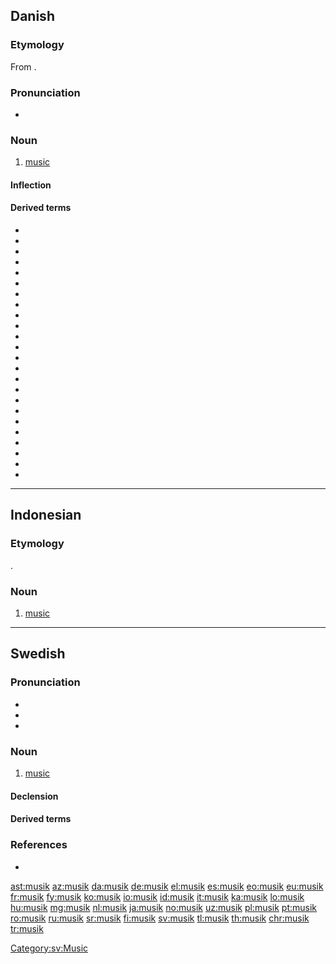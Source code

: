 {{also|Musik}}
==Danish==
{{wikipedia|lang=da}}

===Etymology===
From {{etyl|la|da}} {{m|la|mūsica||music}}.

===Pronunciation===
* {{IPA|/musik/|[muˈsiɡ̊]|lang=da}}

===Noun===
{{da-noun|stem=musikk|en|-}}
# [[music]]

====Inflection====
{{da-noun-infl|musikken|n=sg}}

====Derived terms====
* {{l|da|musikal}}
* {{l|da|musikalbum}}
* {{l|da|musikalsk}}
* {{l|da|musikartikel}}
* {{l|da|musiker}}
* {{l|da|musikfolk}}
* {{l|da|musikgenre}}
* {{l|da|musikgruppe}}
* {{l|da|musikindustri}}
* {{l|da|musikinstrument}}
* {{l|da|musikkonservatorie}}
* {{l|da|musikkonservatorium}}
* {{l|da|musikpædagog}}
* {{l|da|musikpædagogik}}
* {{l|da|musikproducer}}
* {{l|da|musikprogram}}
* {{l|da|musiksingle}}
* {{l|da|musikstil}}
* {{l|da|musikteori}}
* {{l|da|musikundervisning}}
* {{l|da|musikvidenskab}}
* {{l|da|musikvideo}}
* {{l|da|musikvideoinstruktør}}
* {{l|da|populærmusiksingle}}

----

==Indonesian==

===Etymology===
{{etyl|nl|id}} {{m|nl|musik}}.

===Noun===
{{id-noun}}

# [[music]]

----

==Swedish==

===Pronunciation===
* {{IPA|/mʉsiːk/|lang=sv}}
* {{audio|Sv-musik.ogg|audio|lang=sv}}
* {{rhymes|iːk|lang=sv}}

===Noun===
{{sv-noun|c|-}}

# [[music]]

====Declension====
{{sv-noun-unc-irreg-c|2=musiken}}

====Derived terms====
{{der4|lang=sv|blåsmusik|dansmusik|folkmusik|musa|musicera|musikackompanjemang|musikaffär|musikal|musikalartist|musikalier|musikisk|musikitet|musikanläggning|musikant|musikantisk|musikarkeolog|musikarkeologi|musikarrangemang|musikbegåvad|musikbegåvning|musikbranschen|musikdirektör|musikdrama|musikdramatik|musikdramatisk|musikensemble|musiker|musikestrad|musikfest|musikfestival|musikfil|musikform|musikforskare|musikforskning|musikförlag|musikgenre|musikgrupp|musikgudstjänst|musikgymnasium|musikhistoria|musikhistorisk|musikhögskola|musikindustri|musikinslag|musikinstrument|musikintresse|musikintresserad|musikjournalist|musikkapell|musikkavalkad|musikklass|musikkonservatorium|musikkritik|musikkritiker|musikkultur|musikkår|musikledare|musiklektion|musiklexikon|musiklitteratur|musikliv|musiklärare|musikolog|musikologi|musikpaviljong|musikpedagog|musikprogram|musikradio|musikrecensent|musikrecension|musikrum|musiksajt|musiksal|musikscen|musikshow|musikskola|musikskribent|musiksmak|musikspelare|musikstil|musikstudier|musikstudio|musikstycke|musikteater|musikteori|musiktradition|musikunderhållning|musikundervisning|musikupplevelse|musikutbildning|musikutbud|musikval|musikverk|musikvetenskap|musikvideo|musikälskare|musiköra|musisk|som musik för mina öron|stråkmusik|synthmusik|världsmusik}}

===References===
* {{R:SAOL}}

[[Category:sv:Music]]

[[ast:musik]]
[[az:musik]]
[[da:musik]]
[[de:musik]]
[[el:musik]]
[[es:musik]]
[[eo:musik]]
[[eu:musik]]
[[fr:musik]]
[[fy:musik]]
[[ko:musik]]
[[io:musik]]
[[id:musik]]
[[it:musik]]
[[ka:musik]]
[[lo:musik]]
[[hu:musik]]
[[mg:musik]]
[[nl:musik]]
[[ja:musik]]
[[no:musik]]
[[uz:musik]]
[[pl:musik]]
[[pt:musik]]
[[ro:musik]]
[[ru:musik]]
[[sr:musik]]
[[fi:musik]]
[[sv:musik]]
[[tl:musik]]
[[th:musik]]
[[chr:musik]]
[[tr:musik]]